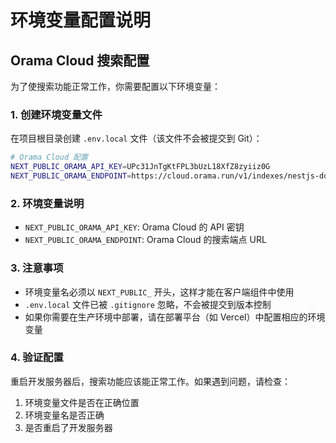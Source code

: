 # 环境变量配置说明

## Orama Cloud 搜索配置

为了使搜索功能正常工作，你需要配置以下环境变量：

### 1. 创建环境变量文件

在项目根目录创建 `.env.local` 文件（该文件不会被提交到 Git）：

```bash
# Orama Cloud 配置
NEXT_PUBLIC_ORAMA_API_KEY=UPc31JnTgKtFPL3bUzL18XfZ8zyiiz0G
NEXT_PUBLIC_ORAMA_ENDPOINT=https://cloud.orama.run/v1/indexes/nestjs-docs-leoku-dev-j21flz
```

### 2. 环境变量说明

- `NEXT_PUBLIC_ORAMA_API_KEY`: Orama Cloud 的 API 密钥
- `NEXT_PUBLIC_ORAMA_ENDPOINT`: Orama Cloud 的搜索端点 URL

### 3. 注意事项

- 环境变量名必须以 `NEXT_PUBLIC_` 开头，这样才能在客户端组件中使用
- `.env.local` 文件已被 `.gitignore` 忽略，不会被提交到版本控制
- 如果你需要在生产环境中部署，请在部署平台（如 Vercel）中配置相应的环境变量

### 4. 验证配置

重启开发服务器后，搜索功能应该能正常工作。如果遇到问题，请检查：

1. 环境变量文件是否在正确位置
2. 环境变量名是否正确
3. 是否重启了开发服务器
